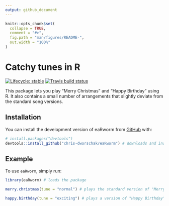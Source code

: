 ```yaml
---
output: github_document
---
```


<!-- README.md is generated from README.Rmd. Please edit that file -->

```r
knitr::opts_chunk$set(
  collapse = TRUE,
  comment = "#>",
  fig.path = "man/figures/README-",
  out.width = "100%"
)
```



# Catchy tunes in R

<!-- badges: start -->
[![Lifecycle: stable](https://img.shields.io/badge/lifecycle-stable-brightgreen.svg)](https://www.tidyverse.org/lifecycle/#stable)
[![Travis build status](https://travis-ci.com/chris-dworschak/eaRworm.svg?branch=main)](https://travis-ci.com/chris-dworschak/eaRworm)
<!-- badges: end -->

This package lets you play "Merry Christmas" and "Happy Birthday" using R. It also contains a small number of arrangements that slightly deviate from the standard song versions.



## Installation

You can install the development version of eaRworm from [GitHub](https://github.com/) with:

``` r
# install.packages("devtools")
devtools::install_github("chris-dworschak/eaRworm") # downloads and installs the package
```


## Example

To use `eaRworm`, simply run:


```r
library(eaRworm) # loads the package

merry.christmas(tune = "normal") # plays the standard version of "Merry Christmas"

happy.birthday(tune = "exciting") # plays a version of "Happy Birthday"

```

